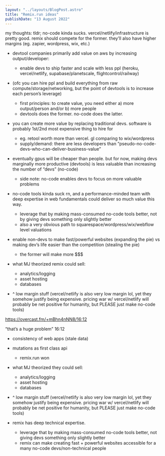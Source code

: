 ```yaml
---
layout: "../layouts/BlogPost.astro"
title: "Remix.run ideas"
publishDate: "13 August 2022"
---
```



my thoughts:
tldr; no-code kinda sucks. vercel/netlify/infrastructure is pretty good. remix should compete for the former. they’ll also have higher margins (eg. zapier, wordpress, wix, etc.)

- devtool companies primarily add value on aws by increasing output/developer:
    - enable devs to ship faster and scale with less ppl (heroku, vercel/netlify, supabase/planetscale, flightcontrol/railway)

- (ofc you can hire ppl and build everything from raw compute/storage/networking, but the point of devtools is to increase each person’s leverage)
    - first principles: to create value, you need either a) more output/person and/or b) more people
    - devtools does the former. no-code does the latter.

- you can create more value by replacing traditional devs. software is probably 1st/2nd most expensive thing to hire for
    - eg. retool worth more than vercel. gl comparing to wix/wordpress
    - supply/demand: there are less developers than “pseudo-no-code-devs-who-can-deliver-business-value”

- eventually gpus will be cheaper than people. but for now, making devs marginally more productive (devtools) is less valuable than increasing the number of “devs” (no-code)
    - side note: no-code enables devs to focus on more valuable problems

- no-code tools kinda suck rn, and a performance-minded team with deep expertise in web fundamentals could deliver so much value this way. 
    - leverage that by making mass-consumed no-code tools better, not by giving devs something only slightly better
    - also a very obvious path to squarespace/wordpress/wix/webflow level valuations
- enable non-devs to make fast/powerful websites (expanding the pie) vs making dev’s life easier than the competition (stealing the pie)
    - the former will make more $$$

- what MJ theorized remix could sell:
    - analytics/logging
    - asset hosting
    - databases
- ^ low margin stuff (vercel/netlify is also very low margin lol, yet they somehow justify being expensive. pricing war w/ vercel/netlify will probably be net positive for humanity, but PLEASE just make no-code tools)

https://overcast.fm/+mBhn4nNN8/16:12

“that’s a huge problem” 16:12
- consistency of web apps (stale data)
- mutations as first class api
    - remix.run won
- what MJ theorized they could sell:
    - analytics/logging
    - asset hosting
    - databases
- ^ low margin stuff (vercel/netlify is also very low margin lol, yet they somehow justify being expensive. pricing war w/ vercel/netlify will probably be net positive for humanity, but PLEASE just make no-code tools)

- remix has deep technical expertise.
    - leverage that by making mass-consumed no-code tools better, not giving devs something only slightly better
    - remix can make creating fast + powerful websites accessible for a many no-code devs/non-technical people

